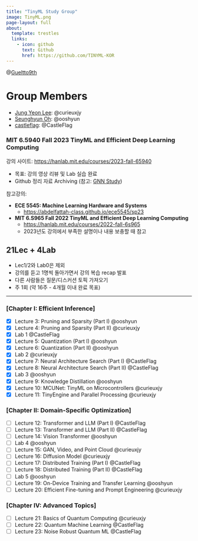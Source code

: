 ```yaml
---
title: "TinyML Study Group"
image: TinyML.png
page-layout: full
about:
  template: trestles
  links:
    - icon: github
      text: Github
      href: https://github.com/TINYML-KOR
---
```


@[Gueltto9th](https://github.com/orgs/geultto/teams/9th)

# Group Members
- [Jung Yeon Lee](https://github.com/curieuxjy): @curieuxjy
- [Seunghyun Oh](https://github.com/ooshyun): @ooshyun
- [castleflag](https://github.com/CastleFlag): @CastleFlag

### **MIT 6.5940 Fall 2023 TinyML and Efficient Deep Learning Computing**
강의 사이트: [https://hanlab.mit.edu/courses/2023-fall-65940](https://hanlab.mit.edu/courses/2023-fall-65940)

- 목표: 강의 영상 리뷰 및 Lab 실습 완료
- Github 정리 자료 Archiving (참고: [GNN Study](https://cs224w-kor.github.io/posts/lec04.html))

참고강의:

- **ECE 5545: Machine Learning Hardware and Systems** 
  - [https://abdelfattah-class.github.io/ece5545/sp23](https://abdelfattah-class.github.io/ece5545/sp23)
- **MIT 6.S965 Fall 2022 TinyML and Efficient Deep Learning Computing**
  - [https://hanlab.mit.edu/courses/2022-fall-6s965](https://hanlab.mit.edu/courses/2022-fall-6s965)
  - 2023년도 강의에서 부족한 설명이나 내용 보충할 때 참고
        
## **21Lec + 4Lab** 
- Lec1/2와 Lab0은 제외
- 강의를 듣고 1명씩 돌아가면서 강의 복습 recap 발표
- 다른 사람들은 질문/디스커션 토픽 가져오기
- 주 1회 (약 16주 - 4개월 이내 완료 목표)

---

### **[Chapter I: Efficient Inference]**
- [x]  Lecture 3: Pruning and Sparsity (Part I) @ooshyun
- [x]  Lecture 4: Pruning and Sparsity (Part II) @curieuxjy
- [x]  Lab 1 @CastleFlag
- [x]  Lecture 5: Quantization (Part I) @ooshyun
- [x]  Lecture 6: Quantization (Part II) @ooshyun
- [x]  Lab 2  @curieuxjy
- [x]  Lecture 7: Neural Architecture Search (Part I) @CastleFlag
- [x]  Lecture 8: Neural Architecture Search (Part II) @CastleFlag
- [x]  Lab 3 @ooshyun
- [x]  Lecture 9: Knowledge Distillation @ooshyun
- [x]  Lecture 10: MCUNet: TinyML on Microcontrollers @curieuxjy
- [x]  Lecture 11: TinyEngine and Parallel Processing @curieuxjy

### **[Chapter II: Domain-Specific Optimization]**
- [ ]  Lecture 12: Transformer and LLM (Part I) @CastleFlag
- [ ]  Lecture 13: Transformer and LLM (Part II) @CastleFlag
- [ ]  Lecture 14: Vision Transformer @ooshyun
- [ ]  Lab 4 @ooshyun
- [ ]  Lecture 15: GAN, Video, and Point Cloud @curieuxjy
- [ ]  Lecture 16: Diffusion Model @curieuxjy
- [ ]  Lecture 17: Distributed Training (Part I) @CastleFlag
- [ ]  Lecture 18: Distributed Training (Part II) @CastleFlag
- [ ]  Lab 5 @ooshyun
- [ ]  Lecture 19: On-Device Training and Transfer Learning @ooshyun
- [ ]  Lecture 20: Efficient Fine-tuning and Prompt Engineering @curieuxjy

### **[Chapter IV: Advanced Topics]**
- [ ]  Lecture 21: Basics of Quantum Computing @curieuxjy
- [ ]  Lecture 22: Quantum Machine Learning @CastleFlag
- [ ]  Lecture 23: Noise Robust Quantum ML @CastleFlag